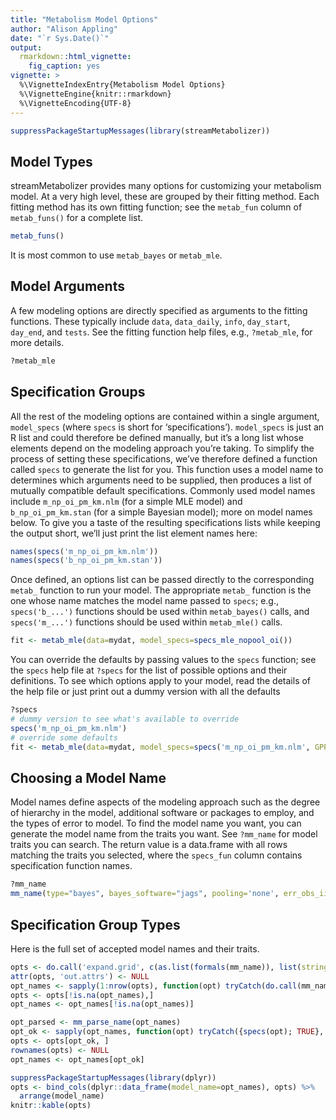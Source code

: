 ```yaml
---
title: "Metabolism Model Options"
author: "Alison Appling"
date: "`r Sys.Date()`"
output:
  rmarkdown::html_vignette:
    fig_caption: yes
vignette: >
  %\VignetteIndexEntry{Metabolism Model Options}
  %\VignetteEngine{knitr::rmarkdown}
  %\VignetteEncoding{UTF-8}
---
```


```r
suppressPackageStartupMessages(library(streamMetabolizer))
```

## Model Types

streamMetabolizer provides many options for customizing your metabolism model. At a very high level, these are grouped by their fitting method. Each fitting method has its own fitting function; see the `metab_fun` column of `metab_funs()` for a complete list.
```r
metab_funs()
```
It is most common to use `metab_bayes` or `metab_mle`.

## Model Arguments

A few modeling options are directly specified as arguments to the fitting functions. These typically include `data`, `data_daily`, `info`, `day_start`, `day_end`, and `tests`. See the fitting function help files, e.g., `?metab_mle`, for more details.
```r
?metab_mle
```

## Specification Groups

All the rest of the modeling options are contained within a single argument, `model_specs` (where `specs` is short for 'specifications'). `model_specs` is just an R list and could therefore be defined manually, but it's a long list whose elements depend on the modeling approach you're taking. To simplify the process of setting these specifications, we've therefore defined a function called `specs` to generate the list for you. This function uses a model name to determines which arguments need to be supplied, then produces a list of mutually compatible default specifications. Commonly used model names include `m_np_oi_pm_km.nlm` (for a simple MLE model) and `b_np_oi_pm_km.stan` (for a simple Bayesian model); more on model names below. To give you a taste of the resulting specifications lists while keeping the output short, we'll just print the list element names here:
```r
names(specs('m_np_oi_pm_km.nlm'))
names(specs('b_np_oi_pm_km.stan'))
```

Once defined, an options list can be passed directly to the corresponding `metab_` function to run your model. The appropriate `metab_` function is the one whose name matches the model name passed to `specs`; e.g., `specs('b_...')` functions should be used within `metab_bayes()` calls, and `specs('m_...')` functions should be used within `metab_mle()` calls.
```r
fit <- metab_mle(data=mydat, model_specs=specs_mle_nopool_oi())
```

You can override the defaults by passing values to the `specs` function; see the `specs` help file at `?specs` for the list of possible options and their definitions. To see which options apply to your model, read the details of the help file or just print out a dummy version with all the defaults
```r
?specs
# dummy version to see what's available to override
specs('m_np_oi_pm_km.nlm')
# override some defaults
fit <- metab_mle(data=mydat, model_specs=specs('m_np_oi_pm_km.nlm', GPP_init=7, K600_init=35))
```


## Choosing a Model Name

Model names define aspects of the modeling approach such as the degree of hierarchy in the model, additional software or packages to employ, and the types of error to model. To find the model name you want, you can generate the model name from the traits you want. See `?mm_name` for model traits you can search. The return value is a data.frame with all rows matching the traits you selected, where the `specs_fun` column contains specification function names.
```r
?mm_name
mm_name(type="bayes", bayes_software="jags", pooling='none', err_obs_iid=TRUE)
```


## Specification Group Types

Here is the full set of accepted model names and their traits.

```r
opts <- do.call('expand.grid', c(as.list(formals(mm_name)), list(stringsAsFactors=FALSE)))
attr(opts, 'out.attrs') <- NULL
opt_names <- sapply(1:nrow(opts), function(opt) tryCatch(do.call(mm_name, opts[opt,]), error=function(e) NA))
opts <- opts[!is.na(opt_names),]
opt_names <- opt_names[!is.na(opt_names)]

opt_parsed <- mm_parse_name(opt_names)
opt_ok <- sapply(opt_names, function(opt) tryCatch({specs(opt); TRUE}, warning=function(w) if(mm_parse_name(opt)$type=='bayes') FALSE else TRUE, error=function(e) FALSE))
opts <- opts[opt_ok, ]
rownames(opts) <- NULL
opt_names <- opt_names[opt_ok]

suppressPackageStartupMessages(library(dplyr))
opts <- bind_cols(dplyr::data_frame(model_name=opt_names), opts) %>%
  arrange(model_name)
knitr::kable(opts)
```

